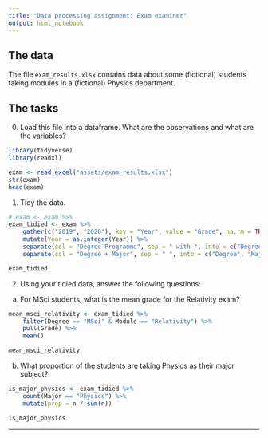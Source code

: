 ```yaml
---
title: "Data processing assignment: Exam examiner"
output: html_notebook
---
```



## The data

The file `exam_results.xlsx` contains data about some (fictional) students taking modules in a (fictional) Physics department.



## The tasks

0. Load this file into a dataframe. What are the observations and what are the variables?

```r
library(tidyverse)
library(readxl)

exam <- read_excel("assets/exam_results.xlsx")
str(exam)
head(exam)
```


1. Tidy the data.

```r
# exam <- exam %>%
exam_tidied <- exam %>%
    gather(c("2019", "2020"), key = "Year", value = "Grade", na.rm = TRUE) %>%
    mutate(Year = as.integer(Year)) %>%
    separate(col = "Degree Programme", sep = " with ", into = c("Degree + Major", "Minor")) %>%
    separate(col = "Degree + Major", sep = " ", into = c("Degree", "Major"))

exam_tidied
```


2. Using your tidied data, answer the following questions:

a) For MSci students, what is the mean grade for the Relativity exam?

```r
mean_msci_relativity <- exam_tidied %>%
    filter(Degree == "MSci" & Module == "Relativity") %>%
    pull(Grade) %>%
    mean()

mean_msci_relativity
```


b) What proportion of the students are taking Physics as their major subject?

```r
is_major_physics <- exam_tidied %>%
    count(Major == "Physics") %>%
    mutate(prop = n / sum(n))

is_major_physics
```



---
